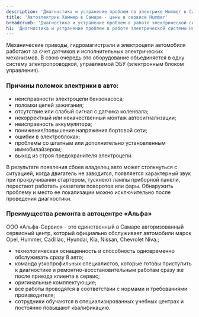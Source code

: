 ```yaml
---
description: 'Диагностика и устранение проблем по электрике Hummer в Самаре по выгодным ценам в сертифицированном сервисе Хаммер.'
title: 'Автоэлектрик Хаммер в Самаре - цены в сервисе Hummer'
breadcrumb: 'Диагностика и устранение проблем в работе электрической системы Hummer'
h1: 'Диагностика и устранение проблем в работе электрической системы Hummer'
---
```

<p>
	 Механические приводы, гидромагистрали и электроцепи автомобиля работают за счет датчиков и исполнительных электрических механизмов. В свою очередь это оборудование объединяется в одну систему электропроводкой, управляемой ЭБУ (электронным блоком управления).&nbsp;
</p>
<h3>Причины поломок электрики в авто:</h3>
<ul>
	<li>неисправности электроцепи бензонасоса;</li>
	<li>поломки цепей зажигания;</li>
	<li>отсутствие или слабый сигнал с датчика коленвала;</li>
	<li>некорректный или некачественный монтаж автосигнализации;</li>
	<li>неисправность аккумулятора;</li>
	<li>понижение/повышение напряжения бортовой сети;</li>
	<li>ошибки в электроблоках;</li>
	<li>проблемы со штатным или дополнительно установленным иммобилайзером;</li>
	<li>выход из строя предохранителя электроцепи.</li>
</ul>
<p>
	 В результате появления сбоев владелец авто может столкнуться с ситуацией, когда двигатель не заводится, появляется характерный звук при прокручивании стартером, тускнеют лампы приборной панели, перестают работать указатели поворотов или фары. Обнаружить проблему и место ее локализации можно исключительно после проведения диагностики.
</p>
<h3>Преимущества ремонта в автоцентре «Альфа»</h3>
<p>
	 ООО «Альфа-Сервис» - это единственный в Самаре авторизованный сервисный центр, который официально обслуживает автомобили марок Opel, Hummer, Cadillac, Hyundai, Kia, Nissan, Chevrolet Niva.;
</p>
<ul>
	<li>технологическая оснащенность и способность одновременно обслуживать сразу 8 авто;</li>
	<li>команда узкопрофильных специалистов, которые готовы приступить к диагностике и ремонтно-восстановительным работам сразу же после приезда клиента в сервис;</li>
	<li>оригинальные комплектующие;</li>
	<li>все работы проводятся в соответствии с нормами и требованиями производителя;</li>
	<li>сотрудники обучаются в специализированных учебных центрах и постоянно повышают квалификацию.</li>
</ul>